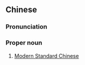 {{also|现代标准汉语}}
==Chinese==
{{zh-forms|s=现代标准汉语|type=222}}
{{wikipedia|lang=zh}}

===Pronunciation===
{{zh-pron
|m=Xiàndài Biāozhǔn Hànyǔ
|c=jin6 doi6 biu1 zeon2 hon3 jyu5
|cat=pn
}}

===Proper noun===
{{zh-proper noun}}

# [[Modern Standard Chinese]]